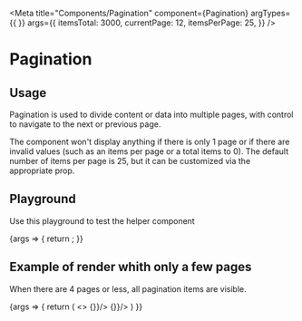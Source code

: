 
<Meta
    title="Components/Pagination"
    component={Pagination}
    argTypes={{
    }}
    args={{
        itemsTotal: 3000,
        currentPage: 12,
        itemsPerPage: 25,
    }}
/>

# Pagination

## Usage

Pagination is used to divide content or data into multiple pages, with control to navigate to the next or previous page.

The component won't display anything if there is only 1 page or if there are invalid values (such as an items per page or a total items to 0).
The default number of items per page is 25, but it can be customized via the appropriate prop.

## Playground

Use this playground to test the helper component

<Canvas>
    <Story name="Standard">
        {args => {
            return <Pagination {...args}/>;
        }}
    </Story>
</Canvas>

<ArgsTable story="Standard" />

## Example of render whith only a few pages

When there are 4 pages or less, all pagination items are visible.

<Canvas>
    <Story name="Small number of pages">
        {args => {
            return (
                <>
                    <Pagination itemsTotal={8} currentPage={1} itemsPerPage={2} onClick={() => {}}/>
                    <Pagination itemsTotal={3} currentPage={1} itemsPerPage={2} onClick={() => {}}/>
                </>
            )
        }}
    </Story>
</Canvas>
